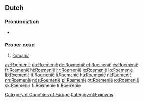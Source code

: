 ==Dutch==

===Pronunciation===
* {{a|NL}} {{audio|Nl-Roemenië.ogg|audio|lang=nl}}

===Proper noun===
{{nl-proper noun|n}}

# [[Romania]]

[[Category:nl:Countries of Europe]]
[[Category:nl:Exonyms]]

[[az:Roemenië]]
[[da:Roemenië]]
[[de:Roemenië]]
[[et:Roemenië]]
[[es:Roemenië]]
[[fr:Roemenië]]
[[hi:Roemenië]]
[[hr:Roemenië]]
[[io:Roemenië]]
[[lo:Roemenië]]
[[lb:Roemenië]]
[[lt:Roemenië]]
[[li:Roemenië]]
[[hu:Roemenië]]
[[nl:Roemenië]]
[[nn:Roemenië]]
[[nds:Roemenië]]
[[pl:Roemenië]]
[[pt:Roemenië]]
[[ro:Roemenië]]
[[sk:Roemenië]]
[[fi:Roemenië]]
[[tr:Roemenië]]